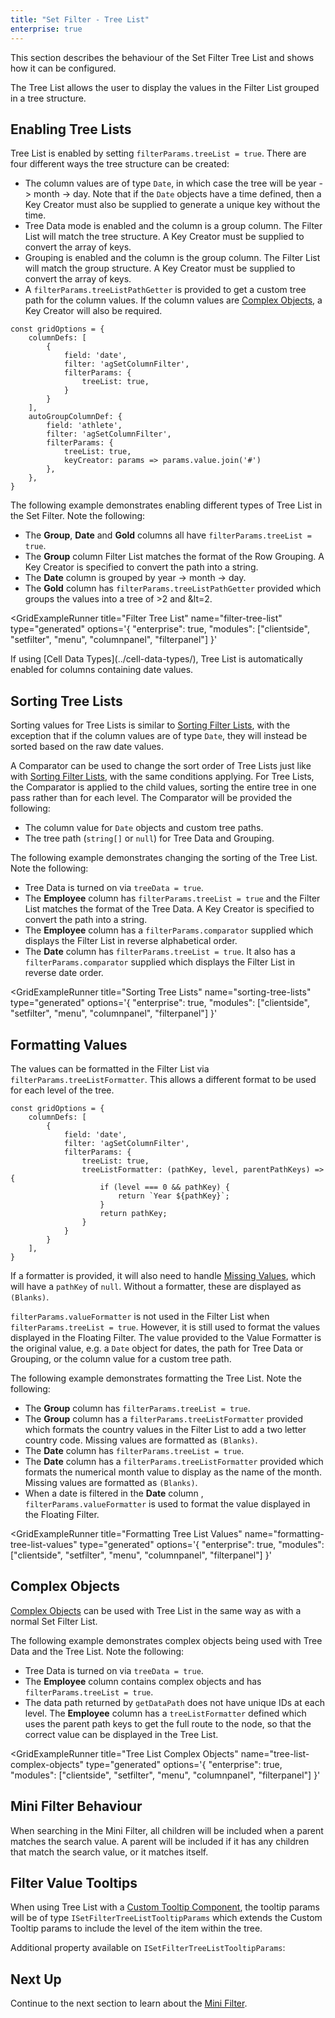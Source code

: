 ```yaml
---
title: "Set Filter - Tree List"
enterprise: true
---
```


This section describes the behaviour of the Set Filter Tree List and shows how it can be configured.

The Tree List allows the user to display the values in the Filter List grouped in a tree structure.

<image-caption src="filter-set-tree-list/resources/set-filter-tree-list.png" alt="Filter Tree List" constrained="true" centered="true"></image-caption>

## Enabling Tree Lists

Tree List is enabled by setting `filterParams.treeList = true`. There are four different ways the tree structure can be created:

- The column values are of type `Date`, in which case the tree will be year -> month -> day. Note that if the `Date` objects have a time defined, then a Key Creator must also be supplied to generate a unique key without the time.
- Tree Data mode is enabled and the column is a group column. The Filter List will match the tree structure. A Key Creator must be supplied to convert the array of keys.
- Grouping is enabled and the column is the group column. The Filter List will match the group structure. A Key Creator must be supplied to convert the array of keys.
- A `filterParams.treeListPathGetter` is provided to get a custom tree path for the column values. If the column values are [Complex Objects](/filter-set-filter-list/#complex-objects), a Key Creator will also be required.

<interface-documentation interfaceName='ISetFilterParams' names='["treeListPathGetter","keyCreator"]' config='{"description":""}'></interface-documentation>

```
const gridOptions = {
    columnDefs: [
        {
            field: 'date',
            filter: 'agSetColumnFilter',
            filterParams: {
                treeList: true,
            }
        }
    ],
    autoGroupColumnDef: {
        field: 'athlete',
        filter: 'agSetColumnFilter',
        filterParams: {
            treeList: true,
            keyCreator: params => params.value.join('#')
        },
    },
}
```

The following example demonstrates enabling different types of Tree List in the Set Filter. Note the following:

- The **Group**, **Date** and **Gold** columns all have `filterParams.treeList = true`.
- The **Group** column Filter List matches the format of the Row Grouping. A Key Creator is specified to convert the path into a string.
- The **Date** column is grouped by year -> month -> day.
- The **Gold** column has `filterParams.treeListPathGetter` provided which groups the values into a tree of >2 and &lt=2.

<GridExampleRunner
  title="Filter Tree List"
  name="filter-tree-list"
  type="generated"
  options='{ "enterprise": true, "modules": ["clientside", "setfilter", "menu", "columnpanel", "filterpanel"] }'
></GridExampleRunner>

<note>
  If using [Cell Data Types](../cell-data-types/), Tree List is automatically
  enabled for columns containing date values.
</note>

## Sorting Tree Lists

Sorting values for Tree Lists is similar to [Sorting Filter Lists](/filter-set-filter-list/#sorting-filter-lists), with the exception that if the column values are of type `Date`, they will instead be sorted based on the raw date values.

A Comparator can be used to change the sort order of Tree Lists just like with [Sorting Filter Lists](/filter-set-filter-list/#sorting-filter-lists), with the same conditions applying. For Tree Lists, the Comparator is applied to the child values, sorting the entire tree in one pass rather than for each level. The Comparator will be provided the following:

- The column value for `Date` objects and custom tree paths.
- The tree path (`string[]` or `null`) for Tree Data and Grouping.

The following example demonstrates changing the sorting of the Tree List. Note the following:

- Tree Data is turned on via `treeData = true`.
- The **Employee** column has `filterParams.treeList = true` and the Filter List matches the format of the Tree Data. A Key Creator is specified to convert the path into a string.
- The **Employee** column has a `filterParams.comparator` supplied which displays the Filter List in reverse alphabetical order.
- The **Date** column has `filterParams.treeList = true`. It also has a `filterParams.comparator` supplied which displays the Filter List in reverse date order.

<GridExampleRunner
  title="Sorting Tree Lists"
  name="sorting-tree-lists"
  type="generated"
  options='{ "enterprise": true, "modules": ["clientside", "setfilter", "menu", "columnpanel", "filterpanel"] }'
></GridExampleRunner>

## Formatting Values

The values can be formatted in the Filter List via `filterParams.treeListFormatter`. This allows a different format to be used for each level of the tree.

<interface-documentation interfaceName='ISetFilterParams' names='["treeListFormatter"]' config='{"description":""}'></interface-documentation>

```
const gridOptions = {
    columnDefs: [
        {
            field: 'date',
            filter: 'agSetColumnFilter',
            filterParams: {
                treeList: true,
                treeListFormatter: (pathKey, level, parentPathKeys) => {
                    if (level === 0 && pathKey) {
                        return `Year ${pathKey}`;
                    }
                    return pathKey;
                }
            }
        }
    ],
}
```

If a formatter is provided, it will also need to handle [Missing Values](/filter-set-filter-list/#missing-values), which will have a `pathKey` of `null`. Without a formatter, these are displayed as `(Blanks)`.

`filterParams.valueFormatter` is not used in the Filter List when `filterParams.treeList = true`. However, it is still used to format the values displayed in the Floating Filter. The value provided to the Value Formatter is the original value, e.g. a `Date` object for dates, the path for Tree Data or Grouping, or the column value for a custom tree path.

The following example demonstrates formatting the Tree List. Note the following:

- The **Group** column has `filterParams.treeList = true`.
- The **Group** column has a `filterParams.treeListFormatter` provided which formats the country values in the Filter List to add a two letter country code. Missing values are formatted as `(Blanks)`.
- The **Date** column has `filterParams.treeList = true`.
- The **Date** column has a `filterParams.treeListFormatter` provided which formats the numerical month value to display as the name of the month. Missing values are formatted as `(Blanks)`.
- When a date is filtered in the **Date** column , `filterParams.valueFormatter` is used to format the value displayed in the Floating Filter.

<GridExampleRunner
  title="Formatting Tree List Values"
  name="formatting-tree-list-values"
  type="generated"
  options='{ "enterprise": true, "modules": ["clientside", "setfilter", "menu", "columnpanel", "filterpanel"] }'
></GridExampleRunner>

## Complex Objects

[Complex Objects](/filter-set-filter-list/#complex-objects) can be used with Tree List in the same way as with a normal Set Filter List.

The following example demonstrates complex objects being used with Tree Data and the Tree List. Note the following:

- Tree Data is turned on via `treeData = true`.
- The **Employee** column contains complex objects and has `filterParams.treeList = true`.
- The data path returned by `getDataPath` does not have unique IDs at each level. The **Employee** column has a `treeListFormatter` defined which uses the parent path keys to get the full route to the node, so that the correct value can be displayed in the Tree List.

<GridExampleRunner
  title="Tree List Complex Objects"
  name="tree-list-complex-objects"
  type="generated"
  options='{ "enterprise": true, "modules": ["clientside", "setfilter", "menu", "columnpanel", "filterpanel"] }'
></GridExampleRunner>

## Mini Filter Behaviour

When searching in the Mini Filter, all children will be included when a parent matches the search value. A parent will be included if it has any children that match the search value, or it matches itself.

## Filter Value Tooltips

When using Tree List with a [Custom Tooltip Component](/component-tooltip/), the tooltip params will be of type `ISetFilterTreeListTooltipParams` which extends the Custom Tooltip params to include the level of the item within the tree.

Additional property available on `ISetFilterTreeListTooltipParams`:

<interface-documentation interfaceName='ISetFilterTreeListTooltipParams' names='["level"]' config='{"description":""}'></interface-documentation>

## Next Up

Continue to the next section to learn about the [Mini Filter](/filter-set-mini-filter/).
